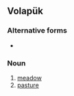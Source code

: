 ==Volapük==

===Alternative forms===
* {{l|vo|bälät}}

===Noun===
{{infl|vo|noun}}

# [[meadow]]
# [[pasture]]